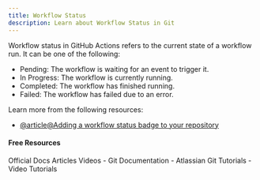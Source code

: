 ```yaml
---
title: Workflow Status
description: Learn about Workflow Status in Git
---
```

Workflow status in GitHub Actions refers to the current state of a workflow run. It can be one of the following:

- Pending: The workflow is waiting for an event to trigger it.
- In Progress: The workflow is currently running.
- Completed: The workflow has finished running.
- Failed: The workflow has failed due to an error.

Learn more from the following resources:

- [@article@Adding a workflow status badge to your repository](https://docs.github.com/en/actions/monitoring-and-troubleshooting-workflows/monitoring-workflows/adding-a-workflow-status-badge)

#### Free Resources

<Tabs defaultValue="official">
<TabsList>
<TabsTrigger value="official">Official Docs</TabsTrigger>
<TabsTrigger value="article">Articles</TabsTrigger>
<TabsTrigger value="video">Videos</TabsTrigger>
</TabsList>

<TabsContent value="official">
<Note type="note" title="official">
- <Link href="https://git-scm.com/docs">Git Documentation</Link>
</Note>
</TabsContent>
<TabsContent value="article">
<Note type="note" title="article">
- <Link href="https://www.atlassian.com/git/tutorials">Atlassian Git Tutorials</Link>
</Note>
</TabsContent>
<TabsContent value="video">
<Note type="note" title="video">
- <Link href="https://www.youtube.com/results?search_query=git+workflow-status+tutorial">Video Tutorials</Link>
</Note>
</TabsContent>
</Tabs>
